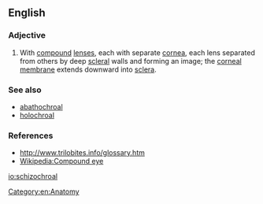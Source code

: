 ==English==

===Adjective===
{{en-adj|-}}

# {{context|of eyes|lang=en}} With [[compound]] [[lens]]es, each with separate [[cornea]], each lens separated from others by deep [[scleral]] walls and forming an image; the [[corneal membrane]] extends downward into [[sclera]].

===See also===
* [[abathochroal]]
* [[holochroal]]

===References===
* http://www.trilobites.info/glossary.htm
* [[Wikipedia:Compound eye]]

[[Category:en:Anatomy]]

[[io:schizochroal]]